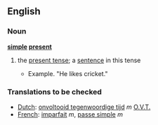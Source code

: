 ==English==

===Noun===
'''[[simple]] [[present]]'''

# {{grammar}} the [[present tense]]; a [[sentence]] in this tense
#*Example. "He likes cricket."

===Translations to be checked===
{{rfc-level|Translations to be checked at L3+ (AutoFormat would have corrected level of Translations to be checked)}}
*[[Dutch]]: [[onvoltooid tegenwoordige tijd]] ''m'' [[O.V.T.]]
*[[French]]: [[imparfait]] ''m'', [[passe simple]] ''m''
